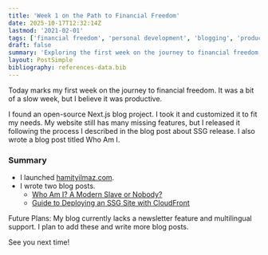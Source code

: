 ```yaml
---
title: 'Week 1 on the Path to Financial Freedom'
date: 2025-10-17T12:32:14Z
lastmod: '2021-02-01'
tags: ['financial freedom', 'personal development', 'blogging', 'productivity', 'goal setting']
draft: false
summary: 'Exploring the first week on the journey to financial freedom, this article highlights the launch of a personal blog, initial blog posts, and future plans to enhance the website with features like newsletters and multilingual support.'
layout: PostSimple
bibliography: references-data.bib
---
```


Today marks my first week on the journey to financial freedom. It was a bit of a slow week, but I believe it was productive.

I found an open-source Next.js blog project. I took it and customized it to fit my needs. My website still has many missing features, but I released it following the process I described in the blog post about SSG release. I also wrote a blog post titled Who Am I.

### Summary

- I launched [hamityilmaz.com](https://hamityilmaz.com).
- I wrote two blog posts.
  - [Who Am I? A Modern Slave or Nobody?](/blog/who-am-i-a-modern-slave-or-nobody)
  - [Guide to Deploying an SSG Site with CloudFront](/blog/guide-to-deploying-an-ssg-site-with-cloudfront)

Future Plans: My blog currently lacks a newsletter feature and multilingual support. I plan to add these and write more blog posts.

See you next time!
